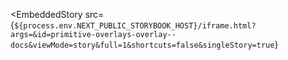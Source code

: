 
<EmbeddedStory
  src={`${process.env.NEXT_PUBLIC_STORYBOOK_HOST}/iframe.html?args=&id=primitive-overlays-overlay--docs&viewMode=story&full=1&shortcuts=false&singleStory=true`}
></EmbeddedStory>